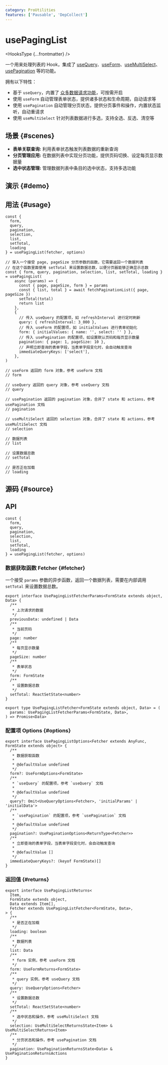 ```yaml
---
category: ProUtilities
features: ['Pausable', 'DepCollect']
---
```


# usePagingList


<HooksType {...frontmatter} />

<Since version='v1.7.0' />

一个用来处理列表的 Hook，集成了 [useQuery](/reference/use-query)、[useForm](/reference/use-form)、[useMultiSelect](/reference/use-multi-select)、[usePagination](/reference/use-pagination) 等的功能。

拥有以下特性：

- 基于 `useQuery`，内置了 [众多数据请求功能](/reference/use-query#usage)，可按需开启
- 使用 `useForm` 自动管理表单状态，提供诸多状态和生命周期，自动请求等
- 使用 `usePagination` 自动管理分页状态，提供分页事件和操作，内置状态监听，自动重请求
- 使用 `useMultiSelect` 针对列表数据进行多选，支持全选、反选、清空等

## 场景 \{#scenes}

- **表单关联查询:** 利用表单状态触发列表数据的重新查询
- **分页管理应用:** 在数据列表中实现分页功能，提供页码切换、设定每页显示数据量
- **选中状态管理:** 管理数据列表中条目的选中状态，支持多选功能

## 演示 \{#demo}


<App />

## 用法 \{#usage} 

```tsx
const {
  form,
  query,
  pagination,
  selection,
  list,
  setTotal,
  loading
} = usePagingList(fetcher, options)

// 穿入一个接受 page, pageSize 分页参数的函数，它需要返回一个数据列表
// 在这个函数里面使用 setTotal 来设置数据总数，以便分页器能够正确显示总数
const { form, query, pagination, selection, list, setTotal, loading } = usePagingList(
    async (params) => {
      const { page, pageSize, form } = params
      const { list, total } = await fetchPaginationList({ page, pageSize })
      setTotal(total)
      return list
    },
    {
      // 传入 useQuery 的配置项，如 refreshInterval 进行定时刷新
      query: { refreshInterval: 3_000 },
      // 传入 useForm 的配置项，如 initialValues 进行表单初始化
      form: { initialValues: { name: '', select: '' } },
      // 传入 usePagination 的配置项，如设置默认页码和每页显示数量
      pagination: { page: 1, pageSize: 10 },
      // 声明立即查询的表单字段，当表单字段变化时，会自动触发查询
      immediateQueryKeys: ['select'],
    },
)

// useForm 返回的 form 对象，参考 useForm 文档
// form

// useQuery 返回的 query 对象，参考 useQuery 文档
// query

// usePagination 返回的 pagination 对象，合并了 state 和 actions，参考 usePagination 文档
// pagination

// useMultiSelect 返回的 selection 对象，合并了 state 和 actions，参考 useMultiSelect 文档
// selection

// 数据列表
// list

// 设置数据总数
// setTotal

// 是否正在加载
// loading
```

## 源码 \{#source}


<Source />

## API

```tsx
const {
  form,
  query,
  pagination,
  selection,
  list,
  setTotal,
  loading
} = usePagingList(fetcher, options)
```

### 数据获取函数 Fetcher \{#fetcher}

一个接受 `params` 参数的异步函数，返回一个数据列表，需要在内部调用 `setTotal` 来设置数据总数。

```tsx
export interface UsePagingListFetcherParams<FormState extends object, Data> {
  /**
   * 上次请求的数据
   */
  previousData: undefined | Data
  /**
   * 当前页码
   */
  page: number
  /**
   * 每页显示数量
   */
  pageSize: number
  /**
   * 表单状态
   */
  form: FormState
  /**
   * 设置数据总数
   */
  setTotal: ReactSetState<number>
}

export type UsePagingListFetcher<FormState extends object, Data> = (
  params: UsePagingListFetcherParams<FormState, Data>,
) => Promise<Data>
```

### 配置项 Options \{#options}

```tsx
export interface UsePagingListOptions<Fetcher extends AnyFunc, FormState extends object> {
  /**
   * 数据获取函数
   *
   * @defaultValue undefined
   */
  form?: UseFormOptions<FormState>
  /**
   * `useQuery` 的配置项，参考 `useQuery` 文档
   *
   * @defaultValue undefined
   */
  query?: Omit<UseQueryOptions<Fetcher>, 'initialParams' | 'initialData'>
  /**
   * `usePagination` 的配置项，参考 `usePagination` 文档
   *
   * @defaultValue undefined
   */
  pagination?: UsePaginationOptions<ReturnType<Fetcher>>
  /**
   * 立即查询的表单字段，当表单字段变化时，会自动触发查询
   *
   * @defaultValue []
   */
  immediateQueryKeys?: (keyof FormState)[]
}
```

### 返回值 \{#returns}

```tsx
export interface UsePagingListReturns<
  Item,
  FormState extends object,
  Data extends Item[],
  Fetcher extends UsePagingListFetcher<FormState, Data>,
> {
  /**
   * 是否正在加载
   */
  loading: boolean
  /**
   * 数据列表
   */
  list: Data
  /**
   * form 实例，参考 useForm 文档
   */
  form: UseFormReturns<FormState>
  /**
   * query 实例，参考 useQuery 文档
   */
  query: UseQueryOptions<Fetcher>
  /**
   * 设置数据总数
   */
  setTotal: ReactSetState<number>
  /**
   * 选中状态和操作，参考 useMultiSelect 文档
   */
  selection: UseMultiSelectReturnsState<Item> & UseMultiSelectReturns<Item>
  /**
   * 分页状态和操作，参考 usePagination 文档
   */
  pagination: UsePaginationReturnsState<Data> & UsePaginationReturnsActions
}
```
